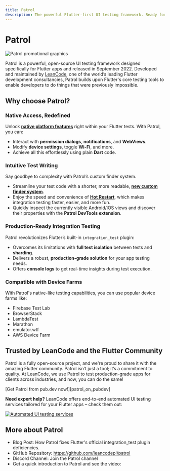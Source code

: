 ```yaml
---
title: Patrol
description: The powerful Flutter-first UI testing framework. Ready for action!
---
```


# Patrol

![Patrol promotional graphics][promo_graphics]

Patrol is a powerful, open-source UI testing framework designed specifically for 
Flutter apps and released in September 2022. Developed and maintained by [LeanCode][leancode], 
one of the world’s leading Flutter development consultancies, Patrol builds upon 
Flutter's core testing tools to enable developers to do things that were previously impossible.

## Why choose Patrol?

### Native Access, Redefined

Unlock [**native platform features**][native] right within your Flutter tests. With Patrol, you can:
 - Interact with **permission dialogs**, **notifications**, and **WebViews**.
 - Modify **device settings**, toggle **Wi-Fi**, and more.
 - Achieve all this effortlessly using plain **Dart** code.

### Intuitive Test Writing

Say goodbye to complexity with Patrol’s custom finder system.
 - Streamline your test code with a shorter, more readable, [**new custom finder system**][finders].
 - Enjoy the speed and convenience of [**Hot Restart**][hot restart], which makes integration testing faster, easier, and more fun.
 - Quickly inspect the currently visible Android/iOS views and discover their properties with the **Patrol DevTools extension**.

### Production-Ready Integration Testing

Patrol revolutionizes Flutter’s built-in `integration_test` plugin:
 - Overcomes its limitations with **full test isolation** between tests and **sharding**.
 - Delivers a robust, **production-grade solution** for your app testing needs.
 - Offers **console logs** to get real-time insights during test execution.

### Compatible with Device Farms

With Patrol's native-like testing capabilities, you can  use popular device farms like:
 - Firebase Test Lab
 - BrowserStack
 - LambdaTest
 - Marathon
 - emulator.wtf
 - AWS Device Farm

## Trusted by LeanCode and the Flutter Community

Patrol is a fully open-source project, and we're proud to share it with the amazing 
Flutter community. Patrol isn’t just a tool; it’s a commitment to quality. At LeanCode, 
we use Patrol to test production-grade apps for clients across industries, and now, you can do the same!

<Info>
[Get Patrol from pub.dev now!][patrol_on_pubdev]
</Info>

**Need expert help?** LeanCode offers end-to-end automated UI testing services tailored for your Flutter apps – check them out:

[![Automated UI testing services][services_graphics]][services]

## More about Patrol

 - Blog Post: How Patrol fixes Flutter's official integration_test plugin deficiencies.
 - GitHub Repository: https://github.com/leancodepl/patrol
 - Discord Channel: Join the Patrol channel
 - Get a quick introduction to Patrol and see the video:

<YouTube id="KRWgAonXH9o" />

[leancode]: https://leancode.co
[native]: /native/overview
[finders]: /finders/overview
[hot restart]: /cli-commands/develop
[article_0x]: https://leancode.co/blog/patrol-flutter-first-ui-testing-framework
[article_1x]: https://leancode.co/blog/patrol-1-0-powerful-flutter-ui-testing-framework
[article_2x]: https://leancode.co/blog/patrol-2-0-improved-flutter-ui-testing
[promo_graphics]: /assets/patrol_lncd.png
[patrol_on_pubdev]: https://pub.dev/packages/patrol
[services_graphics]: /assets/services.png
[services]: https://leancode.co/products/automated-ui-testing-in-flutter?utm_source=patrol_page&utm_medium=banner&utm_campaign=service
